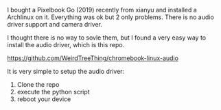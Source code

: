 I bought a Pixelbook Go (2019) recently from xianyu and installed a Archlinux on it. Everything was ok but 2 only problems. There is no audio driver support and camera driver.

I thought there is no way to sovle them, but I found a very easy way to install the audio driver, which is this repo.

https://github.com/WeirdTreeThing/chromebook-linux-audio

It is very simple to setup the audio driver: 

1. Clone the repo
2. execute the python script
3. reboot your device
